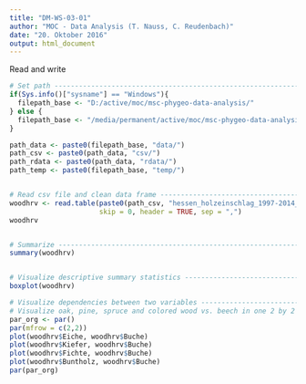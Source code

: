```yaml
---
title: "DM-WS-03-01"
author: "MOC - Data Analysis (T. Nauss, C. Reudenbach)"
date: "20. Oktober 2016"
output: html_document
---
```


Read and write
```r
# Set path ---------------------------------------------------------------------
if(Sys.info()["sysname"] == "Windows"){
  filepath_base <- "D:/active/moc/msc-phygeo-data-analysis/"
} else {
  filepath_base <- "/media/permanent/active/moc/msc-phygeo-data-analysis/"
}

path_data <- paste0(filepath_base, "data/")
path_csv <- paste0(path_data, "csv/")
path_rdata <- paste0(path_data, "rdata/")
path_temp <- paste0(filepath_base, "temp/")


# Read csv file and clean data frame -------------------------------------------
woodhrv <- read.table(paste0(path_csv, "hessen_holzeinschlag_1997-2014_clean.csv"),
                      skip = 0, header = TRUE, sep = ",")
woodhrv


# Summarize --------------------------------------------------------------------
summary(woodhrv)


# Visualize descriptive summary statistics ------------------------------------
boxplot(woodhrv)

# Visualize dependencies between two variables ---------------------------------
# Visualize oak, pine, spruce and colored wood vs. beech in one 2 by 2 plot
par_org <- par()
par(mfrow = c(2,2))
plot(woodhrv$Eiche, woodhrv$Buche)
plot(woodhrv$Kiefer, woodhrv$Buche)
plot(woodhrv$Fichte, woodhrv$Buche)
plot(woodhrv$Buntholz, woodhrv$Buche)
par(par_org)
```
 
